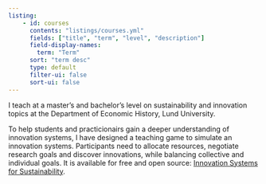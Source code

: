 ```yaml
---
listing:
    - id: courses
      contents: "listings/courses.yml"
      fields: ["title", "term", "level", "description"]
      field-display-names: 
        term: "Term"
      sort: "term desc"
      type: default
      filter-ui: false
      sort-ui: false
---
```



I teach at a master's and bachelor's level on sustainability and innovation topics at the Department of Economic History, Lund University.

To help students and practicionairs gain a deeper understanding of innovation systems, I have designed a teaching game to simulate an innovation systems.
Participants need to allocate resources, negotiate research goals and discover innovations, while balancing collective and individual goals.
It is available for free and open source: [Innovation Systems for Sustainability](https://pjkreutzer.github.io/innovation-systems-game/).

:::{#courses}
:::